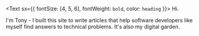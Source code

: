 <Text sx={{ fontSize: [4, 5, 6], fontWeight: `bold`, color: `heading` }}>
  Hi.
</Text>

I'm Tony - I built this site to write articles that help software developers like myself find answers to technical problems. 
It's also my digital garden.